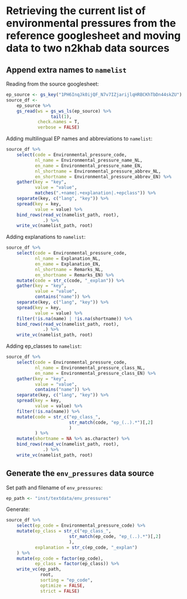 # Retrieving the current list of environmental pressures from the reference googlesheet and moving data to two n2khab data sources

## Append extra names to `namelist`

Reading from the source googlesheet:

```r
ep_source <- gs_key("1PH6InqJk0ijQF_N7v7IZjarijlqHRBCKhTbDn44skZU")
source_df <-
    ep_source %>%
    gs_read(ws = gs_ws_ls(ep_source) %>%
                 tail(1), 
            check.names = T,
            verbose = FALSE)
```

Adding multilingual EP names and abbreviations to `namelist`:

```r
source_df %>% 
    select(code = Environmental_pressure_code,
           nl_name = Environmental_pressure_name_NL,
           en_name = Environmental_pressure_name_EN,
           nl_shortname = Environmental_pressure_abbrev_NL,
           en_shortname = Environmental_pressure_abbrev_EN) %>% 
    gather(key = "key", 
           value = "value",
           matches(".+name|.+explanation|.+epclass")) %>% 
    separate(key, c("lang", "key")) %>% 
    spread(key = key,
           value = value) %>% 
    bind_rows(read_vc(namelist_path, root),
              .) %>% 
    write_vc(namelist_path, root)
```

Adding explanations to `namelist`:

```r
source_df %>% 
    select(code = Environmental_pressure_code,
           nl_name = Explanation_NL,
           en_name = Explanation_EN,
           nl_shortname = Remarks_NL,
           en_shortname = Remarks_EN) %>% 
    mutate(code = str_c(code, "_explan")) %>% 
    gather(key = "key", 
           value = "value",
           contains("name")) %>% 
    separate(key, c("lang", "key")) %>% 
    spread(key = key,
           value = value) %>% 
    filter(!is.na(name) | !is.na(shortname)) %>% 
    bind_rows(read_vc(namelist_path, root),
              .) %>% 
    write_vc(namelist_path, root)
```

Adding ep_classes to `namelist`:

```r
source_df %>% 
    select(code = Environmental_pressure_code,
           nl_name = Environmental_pressure_class_NL,
           en_name = Environmental_pressure_class_EN) %>% 
    gather(key = "key", 
           value = "value",
           contains("name")) %>% 
    separate(key, c("lang", "key")) %>% 
    spread(key = key,
           value = value) %>% 
    filter(!is.na(name)) %>% 
    mutate(code = str_c("ep_class_",
                        str_match(code, "ep_(..).*")[,2]
                        )
           ) %>% 
    mutate(shortname = NA %>% as.character) %>% 
    bind_rows(read_vc(namelist_path, root),
              .) %>% 
    write_vc(namelist_path, root)
```


## Generate the `env_pressures` data source

Set path and filename of `env_pressures`:

```r
ep_path <- "inst/textdata/env_pressures"
```

Generate:

```r
source_df %>% 
    select(ep_code = Environmental_pressure_code) %>% 
    mutate(ep_class = str_c("ep_class_",
                        str_match(ep_code, "ep_(..).*")[,2]
                        ),
           explanation = str_c(ep_code, "_explan")
    ) %>% 
    mutate(ep_code = factor(ep_code),
           ep_class = factor(ep_class)) %>% 
    write_vc(ep_path,
             root,
             sorting = "ep_code",
             optimize = FALSE,
             strict = FALSE)
```


